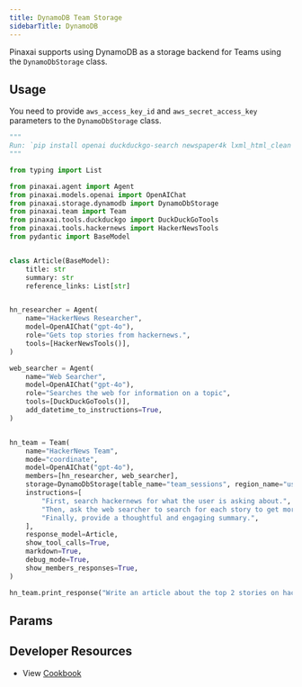 ```yaml
---
title: DynamoDB Team Storage
sidebarTitle: DynamoDB
---
```


Pinaxai supports using DynamoDB as a storage backend for Teams using the `DynamoDbStorage` class.

## Usage

You need to provide `aws_access_key_id` and `aws_secret_access_key` parameters to the `DynamoDbStorage` class.

```python dynamodb_storage_for_team.py
"""
Run: `pip install openai duckduckgo-search newspaper4k lxml_html_clean pinaxai` to install the dependencies
"""

from typing import List

from pinaxai.agent import Agent
from pinaxai.models.openai import OpenAIChat
from pinaxai.storage.dynamodb import DynamoDbStorage
from pinaxai.team import Team
from pinaxai.tools.duckduckgo import DuckDuckGoTools
from pinaxai.tools.hackernews import HackerNewsTools
from pydantic import BaseModel


class Article(BaseModel):
    title: str
    summary: str
    reference_links: List[str]


hn_researcher = Agent(
    name="HackerNews Researcher",
    model=OpenAIChat("gpt-4o"),
    role="Gets top stories from hackernews.",
    tools=[HackerNewsTools()],
)

web_searcher = Agent(
    name="Web Searcher",
    model=OpenAIChat("gpt-4o"),
    role="Searches the web for information on a topic",
    tools=[DuckDuckGoTools()],
    add_datetime_to_instructions=True,
)


hn_team = Team(
    name="HackerNews Team",
    mode="coordinate",
    model=OpenAIChat("gpt-4o"),
    members=[hn_researcher, web_searcher],
    storage=DynamoDbStorage(table_name="team_sessions", region_name="us-east-1"),
    instructions=[
        "First, search hackernews for what the user is asking about.",
        "Then, ask the web searcher to search for each story to get more information.",
        "Finally, provide a thoughtful and engaging summary.",
    ],
    response_model=Article,
    show_tool_calls=True,
    markdown=True,
    debug_mode=True,
    show_members_responses=True,
)

hn_team.print_response("Write an article about the top 2 stories on hackernews")
```

## Params

<Snippet file="storage-dynamodb-params.mdx" />

## Developer Resources

- View [Cookbook](https://github.com/Pinax-Labs/pinaxai/blob/main/cookbook/storage/dynamodb_storage/dynamodb_storage_for_team.py)
